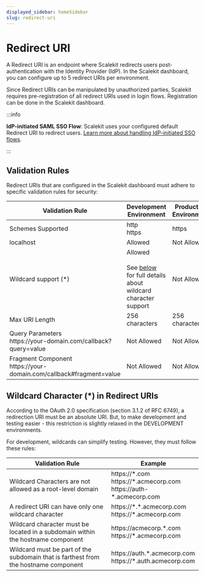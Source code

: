 ```yaml
---
displayed_sidebar: homeSidebar
slug: redirect-uri
---
```



# Redirect URI

<Subtitle></Subtitle>

A Redirect URI is an endpoint where Scalekit redirects users post-authentication with the Identity Provider (IdP). In the Scalekit dashboard, you can configure up to 5 redirect URIs per environment.

Since Redirect URIs can be manipulated by unauthorized parties, Scalekit requires pre-registration of all redirect URIs used in login flows. Registration can be done in the Scalekit dashboard.

:::info

**IdP-initiated SAML SSO Flow**: Scalekit uses your configured default Redirect URI to redirect users. [Learn more about handling IdP-initiated SSO flows](/sso/guides/setup-sso/implement-idp-initiated-sso).

:::

## Validation Rules

Redirect URIs that are configured in the Scalekit dashboard must adhere to specific validation rules for security:

| Validation Rule                                                                                                 | Development Environment                                                                                                                 | Production Environment                         |
| --------------------------------------------------------------------------------------------------------------- | --------------------------------------------------------------------------------------------------------------------------------------- | ---------------------------------------------- |
| Schemes Supported                                                                                               | <FcCheckmark /> <SimpleCode>http</SimpleCode><br /> <FcCheckmark /> <SimpleCode>https </SimpleCode>                                     | <FcCheckmark /> <SimpleCode>https</SimpleCode> |
| localhost                                                                                                       | <FcCheckmark /> Allowed                                                                                                                 | <FcCancel /> Not Allowed                       |
| Wildcard support (\*)                                                                            | <FcCheckmark /> Allowed<br /><br />See [below](#wildcard-characters-in-redirect-uris) for full details about wildcard character support | <FcCancel /> Not Allowed                       |
| Max URI Length                                                                                                  | 256 characters                                                                                                                          | 256 characters                                 |
| Query Parameters <br /> <SimpleCode>https:<span></span>//your-domain.com/callback?query=value</SimpleCode>      | <FcCancel /> Not Allowed                                                                                                                | <FcCancel /> Not Allowed                       |
| Fragment Component <br /> <SimpleCode>https:<span></span>//your-domain.com/callback#fragment=value</SimpleCode> | <FcCancel /> Not Allowed                                                                                                                | <FcCancel /> Not Allowed                       |

## Wildcard Character (<SimpleCode>\*</SimpleCode>) in Redirect URIs

According to the OAuth 2.0 specification (<Link href="https://tools.ietf.org/html/rfc6749#section-3.1.2">section 3.1.2 of RFC 6749</Link>), a redirection URI must be an absolute URI. But, to make development and testing easier - this restriction is slightly relaxed in the DEVELOPMENT environments.

For development, wildcards can simplify testing. However, they must follow these rules:

| Validation Rule                                                                     | Example                                                                                                                                                                                                          |
| ----------------------------------------------------------------------------------- | ---------------------------------------------------------------------------------------------------------------------------------------------------------------------------------------------------------------- |
| Wildcard Characters are not allowed as a root-level domain                          | <FcCancel /> <SimpleCode>https://\*.com</SimpleCode><br/><FcCheckmark /> <SimpleCode>https://\*.acmecorp.com</SimpleCode><br/><FcCheckmark /> <SimpleCode>https<span></span>://auth-\*.acmecorp.com</SimpleCode> |
| A redirect URI can have only one wildcard character                                 | <FcCancel /> <SimpleCode>https://\*.\*.acmecorp.com</SimpleCode><br/><FcCheckmark /> <SimpleCode>https://\*.acmecorp.com</SimpleCode>                                                                            |
| Wildcard character must be located in a subdomain within the hostname component     | <FcCancel /> <SimpleCode>https<span></span>://acmecorp.\*.com</SimpleCode><br/><FcCheckmark /> <SimpleCode>https://\*.acmecorp.com</SimpleCode>                                                                  |
| Wildcard must be part of the subdomain that is farthest from the hostname component | <FcCancel /> <SimpleCode>https<span></span>://auth.\*.acmecorp.com</SimpleCode><br/><FcCheckmark /> <SimpleCode>https://\*.auth.acmecorp.com</SimpleCode>                                                        |
